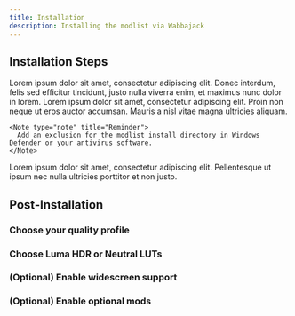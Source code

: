 ```yaml
---
title: Installation
description: Installing the modlist via Wabbajack
---
```


## Installation Steps

<Stepper>
  <StepperItem title="Step 1: Search for Messier in Wabbjack">
    Lorem ipsum dolor sit amet, consectetur adipiscing elit. Donec interdum, felis sed efficitur tincidunt, justo nulla viverra enim, et maximus nunc dolor in lorem.
  </StepperItem>
  <StepperItem title="Step 2: Download the Modlist">
    Lorem ipsum dolor sit amet, consectetur adipiscing elit. Proin non neque ut eros auctor accumsan. Mauris a nisl vitae magna ultricies aliquam.

    <Note type="note" title="Reminder">
      Add an exclusion for the modlist install directory in Windows Defender or your antivirus software.
    </Note>
  </StepperItem>
  <StepperItem title="Step 3: Install the Modlist">
    Lorem ipsum dolor sit amet, consectetur adipiscing elit. Pellentesque ut ipsum nec nulla ultricies porttitor et non justo.
  </StepperItem>
</Stepper>

## Post-Installation

### Choose your quality profile

### Choose Luma HDR or Neutral LUTs

### (Optional) Enable widescreen support

### (Optional) Enable optional mods